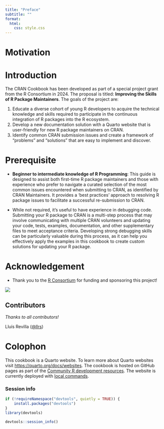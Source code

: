 ```yaml
---
title: "Preface"
subtitle: ""
format: 
  html:
    css: style.css
---
```


# Motivation

<!-- add this --> 

# Introduction

The CRAN Cookbook has been developed as part of a special project grant from the R Consortium in 2024. The proposal is titled: **Improving the Skills of R Package Maintainers**. The goals of the project are:

1. Educate a diverse cohort of young R developers to acquire the technical knowledge and skills required to participate in the continuous integration of R packages into the R ecosystem.
2. Develop a new documentation solution with a Quarto website that is user-friendly for new R package maintainers on CRAN.
3. Identify common CRAN submission issues and create a framework of "problems" and "solutions" that are easy to implement and discover.

<!-- add more -->

# Prerequisite

- **Beginner to intermediate knowledge of R Programming**: This guide is designed to assist both first-time R package maintainers and those with experience who prefer to navigate a curated selection of the most common issues encountered when submitting to CRAN, as identified by CRAN Maintainers. It provides a 'best practices' approach to resolving R package issues to facilitate a successful re-submission to CRAN.


- While not required, it's useful to have experience in debugging code. Submitting your R package to CRAN is a multi-step process that may involve communicating with multiple CRAN volunteers and updating your code, tests, examples, documentation, and other supplementary files to meet acceptance criteria. Developing strong debugging skills can be particularly valuable during this process, as it can help you effectively apply the examples in this cookbook to create custom solutions for updating your R package.


# Acknowledgement

- Thank you to the [R Consortium](https://www.r-consortium.org/) for funding and sponsoring this project!

![](https://raw.githubusercontent.com/RConsortium/artwork/main/r_consortium/R_Consortium-logo-horizontal-color.svg){fig-align="left"}

## Contributors

_Thanks to all contributors!_

Lluís Revilla ([@llrs](https://github.com/llrs))

# Colophon

This cookbook is a Quarto website. To learn more about Quarto websites visit <https://quarto.org/docs/websites>. The cookbook is hosted on GitHub pages as part of the [Community R development resources](https://github.com/r-devel). The website is currently deployed with [local commands](https://github.com/r-devel/cran-cookbook/wiki/GitHub-Pages-Deployment).

### Session info 

```r
if (!requireNamespace("devtools", quietly = TRUE)) {
    install.packages("devtools")
}
library(devtools)

devtools::session_info()
```
